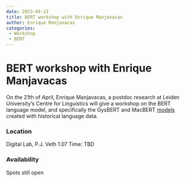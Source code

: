 ```yaml
---
date: 2023-04-21
title: BERT workshop with Enrique Manjavacas
author: Enrique Manjavacas
categories: 
 - Workshop
 - BERT
---
```


# BERT workshop with Enrique Manjavacas

On the 21th of April, Enrique Manjavacas, a postdoc research at Leiden University’s Centre for Linguistics will give a workshop on the BERT language model, and specifically the GysBERT and MacBERT [models](https://macberth.netlify.app/) created with historical language data.

### Location
Digital Lab, P.J. Veth 1.07 Time: TBD

### Availability
Spots still open
